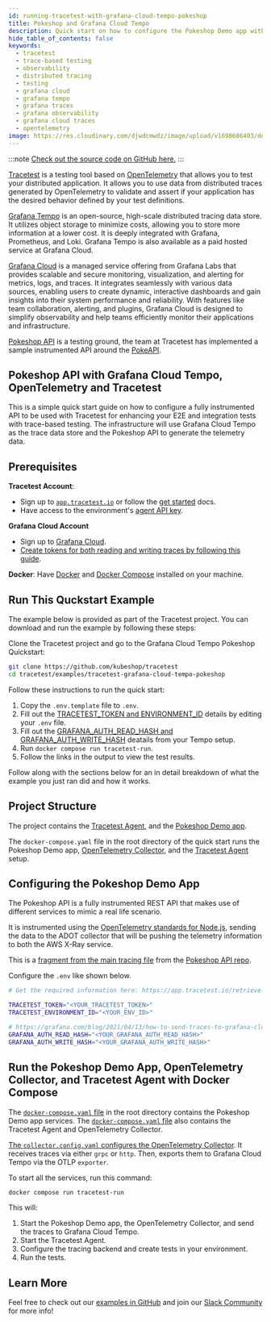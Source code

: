 ```yaml
---
id: running-tracetest-with-grafana-cloud-tempo-pokeshop
title: Pokeshop and Grafana Cloud Tempo
description: Quick start on how to configure the Pokeshop Demo app with OpenTelemetry traces, Grafana Tempo as a trace data store, and Tracetest for enhancing your E2E and integration tests with trace-based testing.
hide_table_of_contents: false
keywords:
  - tracetest
  - trace-based testing
  - observability
  - distributed tracing
  - testing
  - grafana cloud
  - grafana tempo
  - grafana traces
  - grafana observability
  - grafana cloud traces
  - opentelemetry
image: https://res.cloudinary.com/djwdcmwdz/image/upload/v1698686403/docs/Blog_Thumbnail_14_rsvkmo.jpg
---
```


:::note
[Check out the source code on GitHub here.](https://github.com/kubeshop/tracetest/tree/main/examples/tracetest-grafana-cloud-tempo-pokeshop)
:::

[Tracetest](https://tracetest.io/) is a testing tool based on [OpenTelemetry](https://opentelemetry.io/) that allows you to test your distributed application. It allows you to use data from distributed traces generated by OpenTelemetry to validate and assert if your application has the desired behavior defined by your test definitions.

[Grafana Tempo](https://grafana.com/oss/tempo/) is an open-source, high-scale distributed tracing data store. It utilizes object storage to minimize costs, allowing you to store more information at a lower cost. It is deeply integrated with Grafana, Prometheus, and Loki. Grafana Tempo is also available as a paid hosted service at Grafana Cloud.

[Grafana Cloud](https://grafana.com/products/cloud/) is a managed service offering from Grafana Labs that provides scalable and secure monitoring, visualization, and alerting for metrics, logs, and traces. It integrates seamlessly with various data sources, enabling users to create dynamic, interactive dashboards and gain insights into their system performance and reliability. With features like team collaboration, alerting, and plugins, Grafana Cloud is designed to simplify observability and help teams efficiently monitor their applications and infrastructure.

[Pokeshop API](https://docs.tracetest.io/live-examples/pokeshop/overview) is a testing ground, the team at Tracetest has implemented a sample instrumented API around the [PokeAPI](https://pokeapi.co/).

## Pokeshop API with Grafana Cloud Tempo, OpenTelemetry and Tracetest

This is a simple quick start guide on how to configure a fully instrumented API to be used with Tracetest for enhancing your E2E and integration tests with trace-based testing. The infrastructure will use Grafana Cloud Tempo as the trace data store and the Pokeshop API to generate the telemetry data.

## Prerequisites

**Tracetest Account**:

- Sign up to [`app.tracetest.io`](https://app.tracetest.io) or follow the [get started](/getting-started/installation) docs.
- Have access to the environment's [agent API key](https://app.tracetest.io/retrieve-token).

**Grafana Cloud Account**

- Sign up to [Grafana Cloud](https://grafana.com/auth/sign-in/).
- [Create tokens for both reading and writing traces by following this guide](https://grafana.com/blog/2021/04/13/how-to-send-traces-to-grafana-clouds-tempo-service-with-opentelemetry-collector/).

**Docker**: Have [Docker](https://docs.docker.com/get-docker/) and [Docker Compose](https://docs.docker.com/compose/install/) installed on your machine.

## Run This Quckstart Example

The example below is provided as part of the Tracetest project. You can download and run the example by following these steps:

Clone the Tracetest project and go to the Grafana Cloud Tempo Pokeshop Quickstart:

```bash
git clone https://github.com/kubeshop/tracetest
cd tracetest/examples/tracetest-grafana-cloud-tempo-pokeshop
```

Follow these instructions to run the quick start:

1. Copy the `.env.template` file to `.env`.
2. Fill out the [TRACETEST_TOKEN and ENVIRONMENT_ID](https://app.tracetest.io/retrieve-token) details by editing your `.env` file.
3. Fill out the [GRAFANA_AUTH_READ_HASH and GRAFANA_AUTH_WRITE_HASH](https://grafana.com/blog/2021/04/13/how-to-send-traces-to-grafana-clouds-tempo-service-with-opentelemetry-collector/) deatails from your Tempo setup.
3. Run `docker compose run tracetest-run`.
4. Follow the links in the output to view the test results.

Follow along with the sections below for an in detail breakdown of what the example you just ran did and how it works.

## Project Structure

The project contains the [Tracetest Agent](/getting-started/installation#install-the-tracetest-agent), and the [Pokeshop Demo app](/live-examples/pokeshop/overview).

The `docker-compose.yaml` file in the root directory of the quick start runs the Pokeshop Demo app, [OpenTelemetry Collector](https://github.com/open-telemetry/opentelemetry-collector-contrib), and the [Tracetest Agent](/concepts/agent) setup.

## Configuring the Pokeshop Demo App

The Pokeshop API is a fully instrumented REST API that makes use of different services to mimic a real life scenario.

It is instrumented using the [OpenTelemetry standards for Node.js](https://opentelemetry.io/docs/instrumentation/js/getting-started/nodejs/), sending the data to the ADOT collector that will be pushing the telemetry information to both the AWS X-Ray service.

This is a [fragment from the main tracing file](https://github.com/kubeshop/pokeshop/blob/master/api/src/telemetry/tracing.ts) from the [Pokeshop API repo](https://github.com/kubeshop/pokeshop).

Configure the `.env` like shown below.

```bash
# Get the required information here: https://app.tracetest.io/retrieve-token

TRACETEST_TOKEN="<YOUR_TRACETEST_TOKEN>"
TRACETEST_ENVIRONMENT_ID="<YOUR_ENV_ID>"

# https://grafana.com/blog/2021/04/13/how-to-send-traces-to-grafana-clouds-tempo-service-with-opentelemetry-collector/
GRAFANA_AUTH_READ_HASH="<YOUR_GRAFANA_AUTH_READ_HASH>"
GRAFANA_AUTH_WRITE_HASH="<YOUR_GRAFANA_AUTH_WRITE_HASH>"
```

## Run the Pokeshop Demo App, OpenTelemetry Collector, and Tracetest Agent with Docker Compose

The [`docker-compose.yaml` file](https://github.com/kubeshop/tracetest/blob/main/examples/tracetest-grafana-cloud-tempo-pokeshop/docker-compose.yml) in the root directory contains the Pokeshop Demo app services.
The [`docker-compose.yaml` file](https://github.com/kubeshop/tracetest/blob/main/examples/tracetest-grafana-cloud-tempo-pokeshop/docker-compose.yml) also contains the Tracetest Agent and OpenTelemetry Collector.

[The `collector.config.yaml` configures the OpenTelemetry Collector](https://github.com/kubeshop/tracetest/blob/main/examples/tracetest-grafana-cloud-tempo-pokeshop/collector.config.yaml). It receives traces via either `grpc` or `http`. Then, exports them to Grafana Cloud Tempo via the OTLP `exporter`.

To start all the services, run this command:

```bash
docker compose run tracetest-run
```

This will:

1. Start the Pokeshop Demo app, the OpenTelemetry Collector, and send the traces to Grafana Cloud Tempo.
2. Start the Tracetest Agent.
3. Configure the tracing backend and create tests in your environment.
4. Run the tests.

## Learn More

Feel free to check out our [examples in GitHub](https://github.com/kubeshop/tracetest/tree/main/examples) and join our [Slack Community](https://dub.sh/tracetest-community) for more info!
